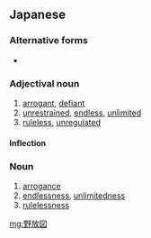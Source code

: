 ==Japanese==
{{ja-kanjitab|の|ほう|ず|yomi=on}}

===Alternative forms===
* {{l/ja|野放途}}

===Adjectival noun===
{{ja-adj|infl=na|のほうず}}

# [[arrogant]], [[defiant]]
# [[unrestrained]], [[endless]], [[unlimited]]
# [[ruleless]], [[unregulated]]

====Inflection====
{{ja-na|のほうず}}

===Noun===
{{ja-noun|のほうず}}

# [[arrogance]]
# [[endlessness]], [[unlimitedness]]
# [[rulelessness]]

[[mg:野放図]]